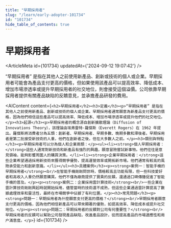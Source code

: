 ```yaml
---
title: "早期採用者"
slug: "/learn/early-adopter-101734"
id: "101734"
hide_table_of_contents: true
---
```



# 早期採用者

<ArticleMeta id={101734} updatedAt={'2024-09-12 19:07:42'} />
<div className='border-solid border-b border-t-0 my-4 border-[var(--ifm-color-gray-300)]' />

“早期採用者” 是指在其他人之前使用新產品、創新或技術的個人或企業。早期採用者可能會為產品支付更高的價格，但如果使用該產品可以提高效率、降低成本、增加市場滲透率或提升早期採用者的社交地位，則會接受這個溢價。公司依靠早期採用者提供有關產品缺陷的反饋意見，並承擔產品研發的費用。

<AIContent content={`<h2>早期採用者</h2><h3>定義</h3><p>“早期採用者” 是指在其他人之前使用新產品、創新或技術的個人或企業。早期採用者通常願意為新產品支付更高的價格，因為他們相信這些產品可以提高效率、降低成本、增加市場滲透率或提升他們的社交地位。</p><h3>起源</h3><p>早期採用者的概念源自創新擴散理論（Diffusion of Innovations Theory），該理論由埃弗雷特·羅傑斯（Everett Rogers）在 1962 年提出。羅傑斯將消費者分為五類：創新者、早期採用者、早期多數、晚期多數和滯後者。早期採用者是第二批接受新技術的人羣，他們在創新者之後，但在大多數人之前。</p><h3>類別與特點</h3><p>早期採用者可以分為個人和企業兩類：</p><ul><li><strong>個人早期採用者：</strong>這些人通常對新技術和新產品有強烈的興趣，願意冒險嘗試新事物。他們往往是意見領袖，能夠影響周圍人的購買決策。</li><li><strong>企業早期採用者：</strong>這些企業希望通過採用新技術來獲得競爭優勢，提高運營效率或開拓新市場。他們通常有較高的風險承受能力和創新意識。</li></ul><h3>具體案例</h3><p><strong>案例一：智能手機的早期採用者</strong><br/>在智能手機剛剛問世時，價格較高且功能有限，但一些科技愛好者和高收入人羣仍然願意購買。他們不僅為廠商提供了寶貴的反饋，還通過口碑傳播促進了智能手機的普及。</p><p><strong>案例二：企業採用雲計算技術</strong><br/>一些企業在雲計算技術剛剛興起時就開始採用，儘管當時的技術還不成熟，但這些企業通過雲計算提高了數據處理效率和靈活性，最終在市場競爭中佔據了有利位置。</p><h3>常見問題</h3><p><strong>問題一：早期採用者為什麼願意支付更高的價格？</strong><br/>早期採用者願意支付更高的價格，因為他們相信新產品可以帶來顯著的優勢，如提高效率、降低成本或提升社交地位。</p><p><strong>問題二：早期採用者的反饋對公司有何重要性？</strong><br/>早期採用者的反饋可以幫助公司發現產品缺陷，改進產品設計，從而提高產品的市場適應性和用户滿意度。</p>`} id={101734} />
